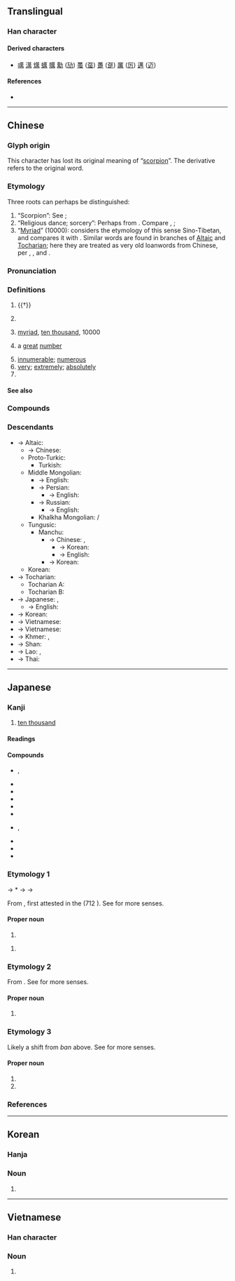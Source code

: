 {{also|万}}
{{character info/new}}

{{commonscat}}
==Translingual==

===Han character===
{{Han char|rn=140|rad=艸|as=09|sn=12|four=44427|canj=TWLB|ids=⿱艹禺}}

====Derived characters====
* [[噧]] [[澫]] [[燤]] [[蠇]] [[贎]] [[勱]] ([[劢]]) [[蠆]] ([[虿]]) [[躉]] ([[趸]]) [[厲]] ([[厉]]) [[邁]] ([[迈]])

====References====
* {{Han ref|kx=1042.330|dkj=31339|dj=1501.060|hdz=53247.080|uh=842C|ud=33836|bh=B855|bd=47189}}

----

==Chinese==
{{zh-forms|s=万|alt=万,㸘,𤍚,𢁭,𥝄,𥝅}}
{{zh-wp}}

===Glyph origin===
{{Han etyl}}
This character has lost its original meaning of “[[scorpion]]”. The derivative {{och-l|蠆}} refers to the original word.

===Etymology===
Three roots can perhaps be distinguished:

# “Scorpion”: See {{och-l|蠆}};
# “Religious dance; sorcery”: Perhaps from {{inh|zh|sit-pro|*s-man||medicine}}. Compare {{cog|bo|སྨན||medicine; she-demons worshipped by common folk}}, {{cog|my|မန်း||utter mystic words to heal or ward off evil}};
# “[[myriad|Myriad]]” (10000): {{zh-ref|Schuessler (2007)}} considers the etymology of this sense Sino-Tibetan, and compares it with {{cog|bo|འབུམ||hundred thousand; complete; entire; multifarious}}. Similar words are found in branches of [[Altaic]] and [[Tocharian]]; here they are treated as very old loanwords from Chinese, per {{zh-ref|Pulleyblank (''apud'' Clauson, 1972)}}, {{zh-ref|Beckwith (2009)}}, {{zh-ref|Adams (2013)}} and {{zh-ref|Tremblay (2005)}}.

===Pronunciation===
{{zh-pron
|m=wàn
|ma=y
|m-s=
|dg=ван3
|c=maan6
|c-t=
|g=
|h=pfs=van
|j=
|mb=uāing
|md=uâng
|mn=bān
|mn-t=bhuêng7/bhuang7
|mn-t_note=bhuêng7 - Chaozhou; bhuang7 - Shantou
|w=3me,3ve
|w_note=3me - colloquial (only in {{zh-l|*萬子}}); 3ve - literary ("ten thousand", etc.)
|x=
|mc=y
|oc=y
|cat=a,num,n,adv,pn
}}

===Definitions===
{{zh-hanzi}}

# {{†}} {{zh-original|蠆|scorpion}}
# {{lb|zh|historical}} {{n-g|A ritual dance in ancient China.}}
# [[myriad]], [[ten thousand]], 10000
#: {{zh-x|萬歲|ten thousand years; hooray; long live}}
# {{lb|zh|figurative}} a [[great]] [[number]]
# [[innumerable]]; [[numerous]]
# [[very]]; [[extremely]]; [[absolutely]]
# {{surname|lang=zh}}

====See also====
{{Chinese-numbers}}

===Compounds===
{{zh-der|一擲百萬|一日萬機|一本萬利|一碧萬頃|一食萬錢|三呼萬歲|不遠萬里|人千人萬|以一持萬|以一知萬|以一馭萬|以防萬一|來千去萬|傲睨萬物|儀態萬千|儀態萬方|億萬|億萬斯年|光焰萬丈|光芒萬丈|前程萬里|劈屍萬段|力敵萬人|力敵萬夫|功流萬世|包羅萬象|十二萬分|十萬火急|十萬火速|千乘萬騎|千仇萬恨|千依萬順|千倉萬箱|千兵萬馬|千刀萬剁|千刀萬剮|千刁萬惡|千千萬萬|千叮萬囑|千呼萬喚|千咒萬罵|千喚萬喚|千妥萬妥|千妥萬當|千家萬戶|千山萬壑|千山萬水|千岐萬轍|千巖萬壑|千巖萬谷|千差萬別|千年萬載|千思萬想|千恩萬謝|千愁萬恨|千愁萬慮|千愁萬緒|千態萬狀|千挑萬選|千推萬阻|千支萬派|千方萬計|千村萬落|千條萬端|千條萬緒|千歡萬喜|千狀萬態|千狀萬端|千生萬死|千真萬真|千真萬確|千萬|千萬買鄰|千秋萬世|千秋萬代|千秋萬古|千秋萬歲|千端萬緒|千紅萬紫|千絲萬縷|千緒萬端|千般萬樣|千言萬語|千變萬化|千變萬狀|千軍萬馬|千辛萬苦|千門萬戶|千難萬險|千難萬難|千頭萬緒|咫尺萬里|天地萬物|家貲萬貫|封侯萬里|屈一伸萬|巨萬|廣廈萬間|感慨萬千|懸旌萬里|成千上萬|成千成萬|成千累萬|成千論萬|挂一漏萬|排除萬難|掛一漏萬|插架萬軸|揚名立萬|撥萬論千|撥萬輪千|數以萬計|日理萬機|日試萬言|日食萬錢|明見萬里|明鑒萬里|晴空萬里|未知萬一|柔情萬千|森羅萬象|氣象萬千|源泉萬斛|無千大萬|無千無萬|煙波萬頃|燈火萬家|牙籤萬軸|狼狽萬狀|生佛萬家|百萬|百萬之眾|百萬富翁|百萬雄兵|百萬雄師|盈千累萬|相去萬里|瞬息萬變|碎屍萬段|碧波萬頃|萬一|萬丈|萬丈深淵|萬丈竿頭|萬不及一|萬不可失|萬不失一|萬不得已|萬世|萬世一時|萬世師表|萬乘|萬乘之國|萬乘之尊|萬事|萬事亨通|萬事大吉|萬事如意|萬事皆休|萬事通|萬人之敵|萬人坑|萬人敵|萬人空巷|萬人迷|萬仞|萬代|萬代一時|萬代千秋|萬元戶|萬兒|萬兒八千|萬全|萬全之策|萬全之計|萬分|萬別千差|萬剮千刀|萬劫|萬劫不復|萬千|萬卷|萬古|萬古不滅|萬古千秋|萬古流芳|萬古留芳|萬古長春|萬古長青|萬國|萬國公報|萬國旗|萬境歸空|萬壑|萬壑爭流|萬壽|萬壽千秋|萬壽山|萬壽無疆|萬壽菊|萬夫|萬夫不當|萬夫莫敵|萬夫莫當|萬姓|萬姓統譜|萬安|萬家燈火|萬家生佛|萬寶囊|萬寶常|萬巒鄉|萬年|萬年曆|萬年青|萬幸|萬幾|萬念俱灰|萬急|萬惡|萬戶侯|萬戶千門|萬把|萬斛泉源|萬方|萬曆|萬有|萬有引力|萬望|萬機|萬步表|萬歲|萬歲千秋|萬歲爺|萬死|萬死一生|萬死不辭|萬民傘|萬水千山|萬法唯識|萬無|萬無一失|萬無失一|萬物|萬物之靈|萬狀|萬目睽睽|萬眾一心|萬石|萬福|萬萬|萬萬不可|萬萬千千|萬種|萬種風情|萬竅|萬端|萬箭攢心|萬箭穿心|萬箱|萬籟|萬籟俱寂|萬籟無聲|萬籤插架|萬紅千紫|萬紫千紅|萬緒千端|萬緒千頭|萬緣|萬縷千絲|萬聖節|萬能|萬能膠|萬能鑰匙|萬般|萬花筒|萬苦千辛|萬華|萬葉|萬言書|萬語千言|萬象|萬象包羅|萬象更新|萬象森羅|萬貫|萬貫家私|萬貫家財|萬載千秋|萬那杜|萬里|萬里之望|萬里侯|萬里同風|萬里封侯|萬里江山|萬里迢迢|萬里長城|萬里鵬程|萬里鵬翼|萬重|萬金|萬金不換|萬金之軀|萬金油|萬鈞|萬鍾|萬難|萬靈丹|萬頃|萬頃琉璃|萬頭攢動|萬馬千軍|萬馬奔騰|萬馬皆瘖|萬馬齊瘖|筆力萬鈞|紅塵萬丈|罪當萬死|罪該萬死|腰纏萬貫|莫報萬一|要千取萬|計出萬全|說千說萬|論千論萬|變化萬端|豪情萬丈|貽笑萬世|貽羞萬年|遺臭萬代|遺臭萬年|遺臭萬載|金錢萬能|鉅萬|長風萬里|雄心萬丈|雙手萬能|離題萬里|雷霆萬鈞|青錢萬選|食日萬錢|驚恐萬分|鵬程萬里|萬和|萬福店|萬店|萬家|萬電|萬橋|萬寶|萬壽橋|萬人}}

===Descendants===
* → Altaic:
** → Chinese: {{och-l|頭曼|tr=*doː moːn|{{w|Touman}}, the first leader (''[[chanyu]]'') of the [[Xiongnu]]}}
** Proto-Turkic: {{l|trk-pro|*Tümen||ten thousand; an infinitely large number}}
*** Turkish: {{l|tr|tümen||ten thousand}}
** Middle Mongolian: {{l|xng|ᠲᠦᠮᠡᠨ||ten thousand}}
*** → English: {{l|en|tumen||an army unit of 10,000 soldiers, among the ancient Mongols}}
*** → Persian: {{l|fa|تومان|tr=tumân}}
**** → English: {{l|en|toman||former currency of Iran}}
*** → Russian: {{l|ru|Тюмень||Tyumen}}
**** → English: {{l|en|Tyumen||city in Russia}}
*** Khalkha Mongolian: {{l|mn|ᠲᠦᠮᠡ}} / {{l|mn|түм}}
** Tungusic:
*** Manchu: {{l|mnc|ᡨᡠᠮᡝᠨ|tr=tumen||ten thousand}}
**** → Chinese: {{zh-l|圖們|[[Tumen]], city in China}}, {{zh-l|圖們江|[[Tumen River]], boundary river between China, North Korea and Russia}}
***** → Korean: {{ko-l|도문|圖們|Tumen}}
***** → English: {{l|en|Tumen||city in China}}
**** → Korean: {{ko-l|두만강|豆滿江|Tumen River}}
** Korean: {{ko-l|즈믄|(''obsolete'') thousand}}
* → Tocharian:
** Tocharian A: {{l|xta|tmāṃ||ten thousand}}
** Tocharian B: {{l|txb|t(u)māne|t<sub>(u)</sub>māne|ten thousand, a myriad}}
* → Japanese: {{ja-r|萬|まん}}, {{ja-r|萬|ばん|gloss=ten thousand}}
** → English: {{l|en|banzai||Japanese battle cry; cry of enthusiasm}}
* → Korean: {{ko-l|만|萬|ten thousand}}
* → Vietnamese: {{l|vi|muôn||ten thousand; all, many}}
* → Vietnamese: {{vi-link|vạn|ten thousand; myriad|萬}}
* → Khmer: {{l|km|ម៉ឺន}}, {{l|km|ហ្មឺន||ten thousand; official rank}}
* → Shan: {{l|shn|မိုၼ်ႇ||ten thousand}}
* → Lao: {{l|lo|ໝື່ນ}}, {{l|lo|ຫມື່ນ||ten thousand; official rank}}
* → Thai: {{l|th|หมื่น||ten thousand; official rank}}

{{zh-cat|Beginning}}

----

==Japanese==
{{ja-kanji forms|万|萬}}

===Kanji===
{{ja-kanji|grade=n|rs=艸09|shin=万}}

# [[ten thousand]]

====Readings====
{{ja-readings
|goon=もん
|kanon=ばん
|kanyoon=まん
|kun=よろず-<よろづ-
|nanori=かず, かつ, すすむ, たか, つむ, つもる, ま, ゆる, よし
}}

====Compounds====
{{der-top|Compounds}}
* {{ja-r|萬%子|マン%ズ}}, {{ja-r|萬%子|ワン%ズ}}
* {{ja-r|一萬|イーワン}}
* {{ja-r|二%萬|リャン%ワン}}
* {{ja-r|三萬|サンワン}}
* {{ja-r|四萬|スーワン}}
* {{ja-r|五萬|ウーワン}}
* {{ja-r|六%萬|リュー%ワン}}, {{ja-r|六萬|ローワン}}
* {{ja-r|七萬|チーワン}}
* {{ja-r|八萬|パーワン}}
* {{ja-r|九萬|チューワン}}
{{der-bottom}}

===Etymology 1===
{{ja-kanjitab|よろず|yomi=k}}
{{IPAfont|⟨yo<sub>2</sub>ro<sub>2</sub>du⟩}} → *{{IPAchar|/jərədu/}} → {{IPAchar|/jorod͡zu/}} → {{IPAchar|/jorozu/}}

From {{inh|ja|ojp|sort=よろず|-}}, first attested in the ''{{w|Kojiki}}'' (712 {{CE}}). See {{ja-l|万}} for more senses.

====Proper noun====
{{ja-pos|proper|shin=万|よろず|hhira=よろづ}}

# {{surname|lang=ja|A=a|nodot=1|sort=よろず}}

{{ja-pos|proper|shin=万|よろづ}}

# {{surname|lang=ja|A=a|nodot=1|sort=よろず}}

===Etymology 2===
{{ja-kanjitab|ばん|yomi=o}}
From {{der|ja|ltc|sort=はん|-}} {{ltc-l|萬}}. See {{ja-l|万}} for more senses.

====Proper noun====
{{ja-pos|proper|shin=万|ばん}}

# {{surname|lang=ja|A=a|nodot=1|sort=はん}}

===Etymology 3===
{{ja-kanjitab|まん|yomi=o}}
Likely a shift from ''ban'' above. See {{ja-l|万}} for more senses.

====Proper noun====
{{ja-pos|proper|shin=万|まん}}

# {{given name|female|lang=ja|A=a|nodot=1|sort=まん}}
# {{surname|lang=ja|A=a|nodot=1|sort=まん}}

===References===
{{ja-kref
|jis=685F
|ku=7263
|shift=E4DD
|euc=E8DF
|freq=2125
|nelson=3984
|newnelson=5103
|halpern=2497
|kld=''not listed''
|heisig=2969
|tuttle=0a3.8
}}
<references/>

----

==Korean==

===Hanja===
{{ko-hanja|hangeul=만|eumhun=만}}

===Noun===
{{ko-noun|hangeul=만}}

# {{hanja form of|만|[[ten thousand]]}}

----

==Vietnamese==

===Han character===
{{vi-hantu|[[vạn]], [[vàn]], [[mại]], [[muôn]]|rs=艸09}}

===Noun===
{{vi-hantu}}

# {{han tu form of|[[vạn]], [[vàn]], [[mại]], [[muôn]]|[[ten thousand]]}}